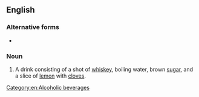 ==English==

===Alternative forms===
* {{l|en|hot whisky}}

===Noun===
{{en-noun}}

# A drink consisting of a shot of [[whiskey]], boiling water, brown [[sugar]], and a slice of [[lemon]] with [[clove]]s.

[[Category:en:Alcoholic beverages]]